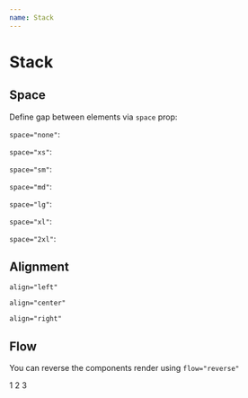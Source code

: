 ```yaml
---
name: Stack
---
```




# Stack

## Space

Define gap between elements via `space` prop:

`space="none"`:

<Playground>
  <Stack space="none">
    <ExampleBox />
    <ExampleBox />
    <ExampleBox />
  </Stack>
</Playground>

`space="xs"`:

<Playground>
  <Stack space="xs">
    <ExampleBox />
    <ExampleBox />
    <ExampleBox />
  </Stack>
</Playground>

`space="sm"`:

<Playground>
  <Stack space="sm">
    <ExampleBox />
    <ExampleBox />
    <ExampleBox />
  </Stack>
</Playground>

`space="md"`:

<Playground>
  <Stack space="md">
    <ExampleBox />
    <ExampleBox />
    <ExampleBox />
  </Stack>
</Playground>

`space="lg"`:

<Playground>
  <Stack space="lg">
    <ExampleBox />
    <ExampleBox />
    <ExampleBox />
  </Stack>
</Playground>

`space="xl"`:

<Playground>
  <Stack space="xl">
    <ExampleBox />
    <ExampleBox />
    <ExampleBox />
  </Stack>
</Playground>

`space="2xl"`:

<Playground>
  <Stack space="2xl">
    <ExampleBox />
    <ExampleBox />
    <ExampleBox />
  </Stack>
</Playground>

## Alignment

`align="left"`

<Playground>
  <Stack css={{ width: '400px' }} space="md" align="left">
    <ExampleBox css={{ width: '$16' }} />
    <ExampleBox css={{ width: '$12' }} />
    <ExampleBox css={{ width: '$20' }} />
  </Stack>
</Playground>

`align="center"`

<Playground>
  <Stack css={{ width: '400px' }} space="md" align="center">
    <ExampleBox css={{ width: '$16' }} />
    <ExampleBox css={{ width: '$12' }} />
    <ExampleBox css={{ width: '$20' }} />
  </Stack>
</Playground>

`align="right"`

<Playground>
  <Stack css={{ width: '400px' }} space="md" align="right">
    <ExampleBox css={{ width: '$16' }} />
    <ExampleBox css={{ width: '$12' }} />
    <ExampleBox css={{ width: '$20' }} />
  </Stack>
</Playground>

## Flow

You can reverse the components render using `flow="reverse"`

<Playground>
  <Stack flow="reverse" space="md">
    <ExampleBox>1</ExampleBox>
    <ExampleBox>2</ExampleBox>
    <ExampleBox>3</ExampleBox>
  </Stack>
</Playground>

